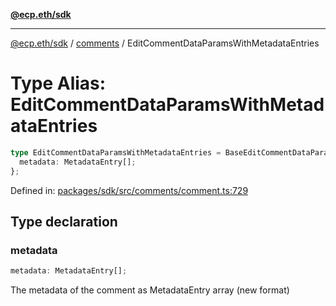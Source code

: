 [**@ecp.eth/sdk**](../../index.mdx)

***

[@ecp.eth/sdk](/sdk-reference/index.mdx) / [comments](/sdk-reference/comments/index.mdx) / EditCommentDataParamsWithMetadataEntries

# Type Alias: EditCommentDataParamsWithMetadataEntries

```ts
type EditCommentDataParamsWithMetadataEntries = BaseEditCommentDataParams & {
  metadata: MetadataEntry[];
};
```

Defined in: [packages/sdk/src/comments/comment.ts:729](https://github.com/ecp-eth/comments-monorepo/blob/main/packages/sdk/src/comments/comment.ts#L729)

## Type declaration

### metadata

```ts
metadata: MetadataEntry[];
```

The metadata of the comment as MetadataEntry array (new format)
